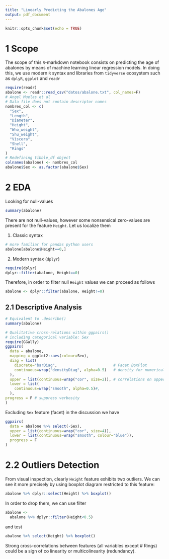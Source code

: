 ```yaml
---
title: "Linearly Predicting the Abalones Age"
output: pdf_document
---
```


```r
knitr::opts_chunk$set(echo = TRUE)
```
# 1 Scope
The scope of this `R`-markdown notebook consists on predicting the age of abalones by means
of machine learning linear regression models.
In doing this, we use modern `R` syntax and libraries from `tidyverse` ecosystem such as `dplyR`, `ggplot` and `readr`

```r
require(readr)
abalone <- readr::read_csv("datos/abalone.txt", col_names=F)
# Angel Muelas et al 
# Data file does not contain descriptor names
nombres_col <- c(
  "Sex",
  "Length",
  "Diameter",
  "Height",
  "Who_weight",
  "Shu_weight",
  "Viscera",
  "Shell",
  "Rings"
)
# Redefining tibble_df object
colnames(abalone) <- nombres_col
abalone$Sex <- as.factor(abalone$Sex)
```
# 2 EDA
Looking for null-values
```r
summary(abalone)
```
There are not null-values, however some nonsensical zero-values are present for 
the feature `Height`. Let us localize them

1. Classic syntax
```r
# more familiar for pandas python users
abalone[abalone$Height==0,]
```
2. Modern syntax (`dplyr`)
```r
require(dplyr)
dplyr::filter(abalone, Height==0)
```
Therefore, in order to filter null `Height` values we can proceed as follows
```r
abalone <- dplyr::filter(abalone, Height!=0)
```

## 2.1 Descriptive Analysis 
```r
# Equivalent to .describe()
summary(abalone)
```

```r
# Qualitative cross-relations within ggpairs()
# including categorical variable: Sex
require(GGally)
ggpairs(
  data = abalone,
  mapping = ggplot2::aes(colour=Sex),
  diag = list(
    discrete="barDiag",                         # Facet BoxPlot
    continuous=wrap("densityDiag", alpha=0.5)   # density for numerical
  ),
  upper = list(continuous=wrap("cor", size=2)), # correlations on upper-diagonal
  lower = list(
    continuous=wrap("smooth", alpha=0.5)#,
  ),
progress = F # suppress verbosity
)
```

Excluding `Sex` feature (facet) in the discussion we have
```r
ggpairs(
  data = abalone %>% select(-Sex),
  upper = list(continuous=wrap("cor", size=4)),
  lower = list(continuous=wrap("smooth", colour="blue")),
  progress = F
)
```
# 2.2 Outliers Detection

From visual inspection, clearly `Height` feature exhibits two outliers.
We can see it more precisely by using boxplot diagram restricted to this feature:
```r
abalone %>% dplyr::select(Height) %>% boxplot()
```
In order to drop them, we can use filter
```r
abalone <- 
  abalone %>% dplyr::filter(Height<0.5)
```
and test
```r
abalone %>% select(Height) %>% boxplot()
```

Strong cross-correlations between features (all variables except \# Rings)
could be a sign of co linearity or multicolinearity (redundancy).

